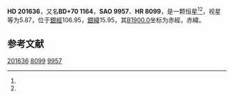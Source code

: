 {{Starbox begin
| name = HD 201636
}}
{{Starbox observe
| epoch = [[J2000.0|J2000.0]]
| constell = {{星座名待查}}<ref name="SIMBAD">{{cite web|title=Pulsating variable Star|url=http://simbad.u-strasbg.fr/simbad/sim-id?Ident=HR+8099|accessdate=2012-07-13|work=SIMBAD|publisher=Centre de Données astronomiques de Strasbourg|archive-url=https://web.archive.org/web/20200823085320/http://simbad.u-strasbg.fr/simbad/sim-id?Ident=HR+8099|archive-date=2020-08-23|dead-url=no}}</ref><ref name="DATA">{{cite web|title=VizieR Detailed Page|url=http://vizier.u-strasbg.fr/viz-bin/VizieR-5?-out.add=.&-source=5050&-corr=PK=HR&-out.max=9999&HR=8099|accessdate=2012-07-13|archive-url=https://web.archive.org/web/20200823085324/http://vizier.u-strasbg.fr/viz-bin/VizieR-5?-out.add=.&-source=5050&-corr=PK%3DHR&-out.max=9999&HR=8099|archive-date=2020-08-23|dead-url=no}}</ref>
| 星官 = 
| ra = {{RA|21|6|23.3}}<ref name="SIMBAD" /><ref name="DATA" />
| dec = {{DEC|+71|25|55}}<ref name="SIMBAD" /><ref name="DATA" />
| appmag_v = 5.87<ref name="SIMBAD" /><ref name="DATA" />
}}
{{Starbox character
| class = F3IV<ref name="SIMBAD" /><ref name="DATA" />
| b-v = 0.4<ref name="SIMBAD" /><ref name="DATA" />
| u-b = 0<ref name="SIMBAD" /><ref name="DATA" />
| r-i = <ref name="SIMBAD" /><ref name="DATA" />
| variable = 
}}
{{Starbox astrometry
| radial_v = 0
| prop_mo_ra = 2
| parallax = 0.03
| p_error = 
}}
{{Starbox catalog
| names =BD+70 1164，[[SAO星表|SAO]] 9957，[[HD星表|HD]] 201636，[[亮星星表|HR]] 8099}}
{{Starbox reference|Simbad=HR+8099}}
{{Starbox end}}

'''HD 201636'''，又名'''BD+70 1164'''，'''SAO 9957'''、'''HR 8099'''，是一颗恒星<ref name="SIMBAD" /><ref name="DATA" />，视星等为5.87，位于[[银道坐标系|銀經]]106.95，[[银道坐标系|銀緯]]15.95，其[[曆元|B1900.0]]坐标为赤經{{RA|21|5|47.5}}，赤緯{{DEC|+71|15.95|51}}。

== 参考文献 ==
{{reflist}}

{{star-stub}}

[[Category:HD和HDE天體|201636]]
[[Category:HR天體|8099]]
[[Category:SAO天體|9957]]